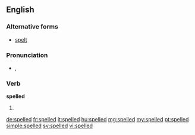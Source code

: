==English==

===Alternative forms===
* [[spelt]] {{qualifier|British}}

===Pronunciation===
* {{IPA|/ˈspɛld/}}, {{X-SAMPA|/"spEld/}}

===Verb===
'''spelled'''

# {{qualifier|North America}} {{past of|spell}}

[[de:spelled]]
[[fr:spelled]]
[[it:spelled]]
[[hu:spelled]]
[[mg:spelled]]
[[my:spelled]]
[[pt:spelled]]
[[simple:spelled]]
[[sv:spelled]]
[[vi:spelled]]